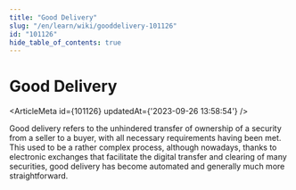 ```yaml
---
title: "Good Delivery"
slug: "/en/learn/wiki/gooddelivery-101126"
id: "101126"
hide_table_of_contents: true
---
```



# Good Delivery

<ArticleMeta id={101126} updatedAt={'2023-09-26 13:58:54'} />
<div className='border-solid border-b border-t-0 my-4 border-[var(--ifm-color-gray-300)]' />

Good delivery refers to the unhindered transfer of ownership of a security from a seller to a buyer, with all necessary requirements having been met. This used to be a rather complex process, although nowadays, thanks to electronic exchanges that facilitate the digital transfer and clearing of many securities, good delivery has become automated and generally much more straightforward.
